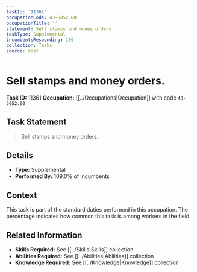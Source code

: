 ```yaml
---
taskId: '11361'
occupationCode: 43-5052.00
occupationTitle: ''
statement: Sell stamps and money orders.
taskType: Supplemental
incumbentsResponding: 109
collection: Tasks
source: onet
---
```

# Sell stamps and money orders.

**Task ID:** 11361
**Occupation:** [[../Occupations|Occupation]] with code `43-5052.00`

## Task Statement

> Sell stamps and money orders.

## Details

- **Type:** Supplemental
- **Performed By:** 109.0% of incumbents

## Context

This task is part of the standard duties performed in this occupation. The percentage indicates how common this task is among workers in the field.

## Related Information

- **Skills Required:** See [[../Skills|Skills]] collection
- **Abilities Required:** See [[../Abilities|Abilities]] collection
- **Knowledge Required:** See [[../Knowledge|Knowledge]] collection
